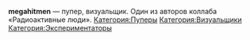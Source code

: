 {{Инфобокс для пуперов
|title2=megahitmen
|другие_ники=
|image3=
|сферы_творчества=RYTP, видеоарт
|год_начала=2012
|image4=
|имя_фамилия=
|дата_рождения=
|место_проживания=Москва
|ссылки=[https://www.youtube.com/user/megahitmen YouTube]
}}

'''megahitmen''' — пупер, визуальщик. Один из авторов коллаба «Радиоактивные люди».
[[Категория:Пуперы]]
[[Категория:Визуальщики]]
[[Категория:Экспериментаторы]]